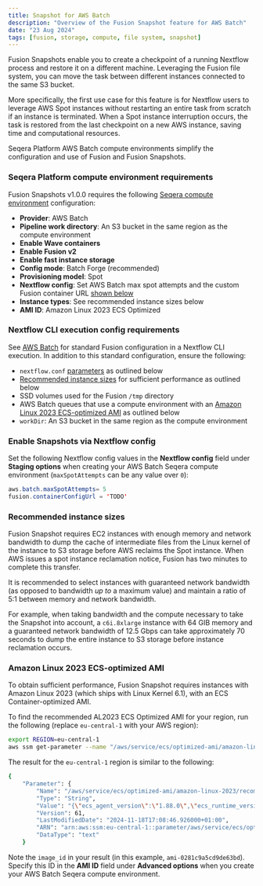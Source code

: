 ```yaml
---
title: Snapshot for AWS Batch
description: "Overview of the Fusion Snapshot feature for AWS Batch"
date: "23 Aug 2024"
tags: [fusion, storage, compute, file system, snapshot]
---
```


Fusion Snapshots enable you to create a checkpoint of a running Nextflow process and restore it on a different machine. Leveraging the Fusion file system, you can move the task between different instances connected to the same S3 bucket.

More specifically, the first use case for this feature is for Nextflow users to leverage AWS Spot instances without restarting an entire task from scratch if an instance is terminated. When a Spot instance interruption occurs, the task is restored from the last checkpoint on a new AWS instance, saving time and computational resources.

Seqera Platform AWS Batch compute environments simplify the configuration and use of Fusion and Fusion Snapshots.

### Seqera Platform compute environment requirements

Fusion Snapshots v1.0.0 requires the following [Seqera compute environment](https://docs.seqera.io/platform/latest/compute-envs/aws-batch) configuration:

- **Provider**: AWS Batch
- **Pipeline work directory**: An S3 bucket in the same region as the compute environment
- **Enable Wave containers**
- **Enable Fusion v2**
- **Enable fast instance storage**
- **Config mode**: Batch Forge (recommended)
- **Provisioning model**: Spot 
- **Nextflow config**: Set AWS Batch max spot attempts and the custom Fusion container URL [shown below](#enable-snapshot-via-nextflow-config)
- **Instance types**: See recommended instance sizes below
- **AMI ID**: Amazon Linux 2023 ECS Optimized

### Nextflow CLI execution config requirements

See [AWS Batch](./guide/aws-batch.mdx#nextflow-cli) for standard Fusion configuration in a Nextflow CLI execution. In addition to this standard configuration, ensure the following: 

- `nextflow.conf` [parameters](#enable-snapshot-via-nextflow-config) as outlined below
- [Recommended instance sizes](#recommended-instance-sizes) for sufficient performance as outlined below
- SSD volumes used for the Fusion `/tmp` directory 
- AWS Batch queues that use a compute environment with an [Amazon Linux 2023 ECS-optimized AMI](#amazon-linux-2023-ecs-optimized-ami) as outlined below
- `workDir`: An S3 bucket in the same region as the compute environment

### Enable Snapshots via Nextflow config 

Set the following Nextflow config values in the **Nextflow config** field under **Staging options** when creating your AWS Batch Seqera compute environment (`maxSpotAttempts` can be any value over `0`): 

```java
aws.batch.maxSpotAttempts= 5
fusion.containerConfigUrl = 'TODO'
```

### Recommended instance sizes

Fusion Snapshot requires EC2 instances with enough memory and network bandwidth to dump the cache of intermediate files from the Linux kernel of the instance to S3 storage before AWS reclaims the Spot instance. When AWS issues a spot instance reclamation notice, Fusion has two minutes to complete this transfer. 

It is recommended to select instances with guaranteed network bandwidth (as opposed to bandwidth _up to_ a maximum value) and maintain a ratio of 5:1 between memory and network bandwidth. 

For example, when taking bandwidth and the compute necessary to take the Snapshot into account, a  `c6i.8xlarge` instance with 64 GIB memory and a guaranteed network bandwidth of 12.5 Gbps can take approximately 70 seconds to dump the entire instance to S3 storage before instance reclamation occurs. 

### Amazon Linux 2023 ECS-optimized AMI 

To obtain sufficient performance, Fusion Snapshot requires instances with Amazon Linux 2023 (which ships with Linux Kernel 6.1), with an ECS Container-optimized AMI. 

To find the recommended AL2023 ECS Optimized AMI for your region, run the following (replace `eu-central-1` with your AWS region):

```bash 
export REGION=eu-central-1
aws ssm get-parameter --name "/aws/service/ecs/optimized-ami/amazon-linux-2023/recommended" --region $REGION
```

The result for the `eu-central-1` region is similar to the following:

```bash 
{
    "Parameter": {
        "Name": "/aws/service/ecs/optimized-ami/amazon-linux-2023/recommended",
        "Type": "String",
        "Value": "{\"ecs_agent_version\":\"1.88.0\",\"ecs_runtime_version\":\"Docker version 25.0.6\",\"image_id\":\"ami-0281c9a5cd9de63bd\",\"image_name\":\"al2023-ami-ecs-hvm-2023.0.20241115-kernel-6.1-x86_64\",\"image_version\":\"2023.0.20241115\",\"os\":\"Amazon Linux 2023\",\"schema_version\":1,\"source_image_name\":\"al2023-ami-minimal-2023.6.20241111.0-kernel-6.1-x86_64\"}",
        "Version": 61,
        "LastModifiedDate": "2024-11-18T17:08:46.926000+01:00",
        "ARN": "arn:aws:ssm:eu-central-1::parameter/aws/service/ecs/optimized-ami/amazon-linux-2023/recommended",
        "DataType": "text"
    }
```

Note the `image_id` in your result (in this example, `ami-0281c9a5cd9de63bd`). Specify this ID in the **AMI ID** field under **Advanced options** when you create your AWS Batch Seqera compute environment. 